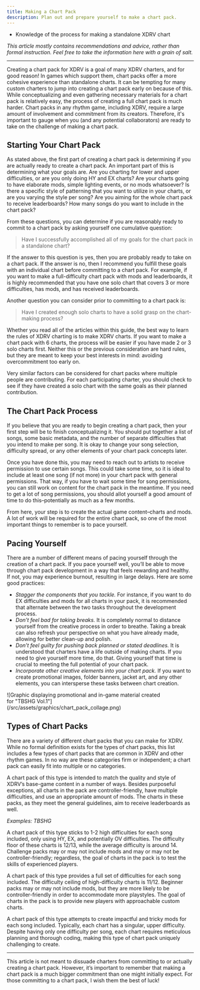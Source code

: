 ```yaml
---
title: Making a Chart Pack
description: Plan out and prepare yourself to make a chart pack.
---
```


<Aside type="note" title="Recommended Precursors:">

- Knowledge of the process for making a standalone XDRV chart

*This article mostly contains recommendations and advice, rather than formal instruction. Feel free to take the information here with a grain of salt.*

</Aside>

---
 
Creating a chart pack for XDRV is a goal of many XDRV charters, and for good reason! In games which support them, chart packs offer a more cohesive experience than standalone charts. It can be tempting for many custom charters to jump into creating a chart pack early on because of this. While conceptualizing and even gathering necessary materials for a chart pack is relatively easy, the process of creating a full chart pack is much harder. Chart packs in any rhythm game, including XDRV, require a large amount of involvement and commitment from its creators. Therefore, it's important to gauge when you (and any potential collaborators) are ready to take on the challenge of making a chart pack.

## Starting Your Chart Pack

As stated above, the first part of creating a chart pack is determining if you are actually ready to create a chart pack. An important part of this is determining what your goals are. Are you charting for lower and upper difficulties, or are you only doing HY and EX charts? Are your charts going to have elaborate mods, simple lighting events, or no mods whatsoever? Is there a specific style of patterning that you want to utilize in your charts, or are you varying the style per song? Are you aiming for the whole chart pack to receive leaderboards? How many songs do you want to include in the chart pack?

From these questions, you can determine if you are reasonably ready to commit to a chart pack by asking yourself one cumulative question:

> Have I successfully accomplished all of my goals for the chart pack in a standalone chart?
	
If the answer to this question is yes, then you are probably ready to take on a chart pack. If the answer is no, then I recommend you fulfill these goals with an individual chart before committing to a chart pack. For example, if you want to make a full-difficulty chart pack with mods and leaderboards, it is highly recommended that you have one solo chart that covers 3 or more difficulties, has mods, and has received leaderboards.

Another question you can consider prior to committing to a chart pack is:

> Have I created enough solo charts to have a solid grasp on the chart-making process?

Whether you read all of the articles within this guide, the best way to learn the rules of XDRV charting is to make XDRV charts. If you want to make a chart pack with 6 charts, the process will be easier if you have made 2 or 3 solo charts first. Neither this or the previous consideration are hard rules, but they are meant to keep your best interests in mind: avoiding overcommitment too early on.

<Aside type="tip" title="Approach for Collab Chart Packs">

Very similar factors can be considered for chart packs where multiple people are contributing. For each participating charter, you should check to see if they have created a solo chart with the same goals as their planned contribution.

</Aside>

## The Chart Pack Process

If you believe that you are ready to begin creating a chart pack, then your first step will be to finish conceptualizing it. You should put together a list of songs, some basic metadata, and the number of separate difficulties that you intend to make per song. It is okay to change your song selection, difficulty spread, or any other elements of your chart pack concepts later.

Once you have done this, you may need to reach out to artists to receive permission to use certain songs. This could take some time, so it is ideal to include at least one song (if not more) in your chart pack with general permissions. That way, if you have to wait some time for song permissions, you can still work on content for the chart pack in the meantime. If you need to get a lot of song permissions, you should allot yourself a good amount of time to do this–potentially as much as a few months.

From here, your step is to create the actual game content–charts and mods. A lot of work will be required for the entire chart pack, so one of the most important things to remember is to pace yourself.

## Pacing Yourself

There are a number of different means of pacing yourself through the creation of a chart pack. If you pace yourself well, you’ll be able to move through chart pack development in a way that feels rewarding and healthy. If not, you may experience burnout, resulting in large delays. Here are some good practices:

- *Stagger the components that you tackle.* For instance, if you want to do EX difficulties and mods for all charts in your pack, it is recommended that alternate between the two tasks throughout the development process.
- *Don’t feel bad for taking breaks.* It is completely normal to distance yourself from the creative process in order to breathe. Taking a break can also refresh your perspective on what you have already made, allowing for better clean-up and polish.
- *Don’t feel guilty for pushing back planned or stated deadlines.* It is understood that charters have a life outside of making charts. If you need to give yourself more time, do that. Giving yourself that time is crucial to meeting the full potential of your chart pack.
- *Incorporate other creative elements into your chart pack.* If you want to create promotional images, folder banners, jacket art, and any other elements, you can intersperse these tasks between chart creation.

<div style="width:85%">
![Graphic displaying promotional and in-game material created for "TBSHG Vol.1"](/src/assets/graphics/chart_pack_collage.png)
</div>


## Types of Chart Packs

There are a variety of different chart packs that you can make for XDRV. While no formal definition exists for the types of chart packs, this list includes a few types of chart packs that are common in XDRV and other rhythm games. In no way are these categories firm or independent; a chart pack can easily fit into multiple or no categories.

<Card title="Base-Game Style" icon="seti:folder">

A chart pack of this type is intended to match the quality and style of XDRV’s base-game content in a number of ways. Besides purposeful exceptions, all charts in the pack are controller-friendly, have multiple difficulties, and use an appropriate amount of mods. The charts in these packs, as they meet the general guidelines, aim to receive leaderboards as well.

*Examples: TBSHG*

</Card>

<Card title="Challenge Pack" icon="seti:folder">

A chart pack of this type sticks to 1-2 high difficulties for each song included, only using HY, EX, and potentially OV difficulties. The difficulty floor of these charts is 12/13, while the average difficulty is around 14. Challenge packs may or may not include mods and may or may not be controller-friendly; regardless, the goal of charts in the pack is to test the skills of experienced players.

</Card>

<Card title="Beginner Pack" icon="seti:folder">

A chart pack of this type provides a full set of difficulties for each song included. The difficulty ceiling of high-difficulty charts is 11/12. Beginner packs may or may not include mods, but they are more likely to be controller-friendly in order to accommodate more playstyles. The goal of charts in the pack is to provide new players with approachable custom charts.

</Card>


<Card title="Modchart Pack" icon="seti:folder">

A chart pack of this type attempts to create impactful and tricky mods for each song included. Typically, each chart has a singular, upper difficulty. Despite having only one difficulty per song, each chart requires meticulous planning and thorough coding, making this type of chart pack uniquely challenging to create.

</Card>

---
 
This article is not meant to dissuade charters from committing to or actually creating a chart pack. However, it’s important to remember that making a chart pack is a much bigger commitment than one might initially expect. For those committing to a chart pack, I wish them the best of luck!